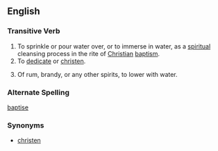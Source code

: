 ==English==

===Transitive Verb===
{{en-infl-reg-other-e|baptiz|e}}
# To sprinkle or pour water over, or to immerse in water, as a [[spiritual]] cleansing process in the rite of [[Christian]] [[baptism]].
# To [[dedicate]] or [[christen]].
# {{vulgar}} Of rum, brandy, or any other spirits, to lower with water.

===Alternate Spelling===
[[baptise]]

===Synonyms===
* [[christen]]